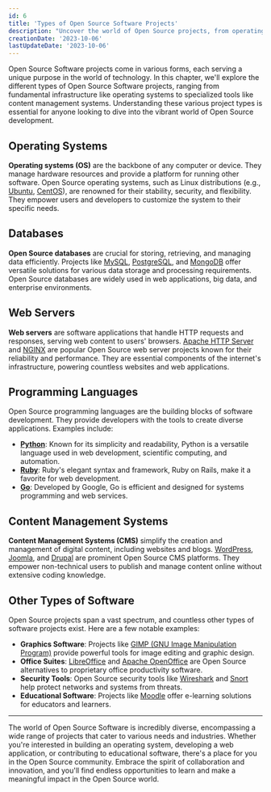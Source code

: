 ```yaml
---
id: 6
title: 'Types of Open Source Software Projects'
description: "Uncover the world of Open Source projects, from operating systems to content management systems. Explore the diverse landscape of Open Source Software development."
creationDate: '2023-10-06'
lastUpdateDate: '2023-10-06'
---
```


<p class="lead">Open Source Software projects come in various forms, each serving a unique purpose in the world of technology. In this chapter, we'll explore the different types of Open Source Software projects, ranging from fundamental infrastructure like operating systems to specialized tools like content management systems. Understanding these various project types is essential for anyone looking to dive into the vibrant world of Open Source development.</p>

## Operating Systems

**Operating systems (OS)** are the backbone of any computer or device. They manage hardware resources and provide a platform for running other software. Open Source operating systems, such as Linux distributions (e.g., <a href="https://ubuntu.com/" target="_blank" rel="noopener">Ubuntu</a>, <a href="https://centos.org" target="_blank" rel="noopener">CentOS</a>), are renowned for their stability, security, and flexibility. They empower users and developers to customize the system to their specific needs.

## Databases

**Open Source databases** are crucial for storing, retrieving, and managing data efficiently. Projects like <a href="https://mysql.com/" target="_blank" rel="noopener">MySQL</a>, <a href="https://postgresql.org" target="_blank" rel="noopener">PostgreSQL</a>, and <a href="https://mongodb.com" target="_blank" rel="noopener">MongoDB</a> offer versatile solutions for various data storage and processing requirements. Open Source databases are widely used in web applications, big data, and enterprise environments.

## Web Servers

**Web servers** are software applications that handle HTTP requests and responses, serving web content to users' browsers. <a href="https://httpd.apache.org/" target="_blank" rel="noopener">Apache HTTP Server</a> and <a href="https://nginx.com/" target="_blank" rel="noopener">NGINX</a> are popular Open Source web server projects known for their reliability and performance. They are essential components of the internet's infrastructure, powering countless websites and web applications.

## Programming Languages

Open Source programming languages are the building blocks of software development. They provide developers with the tools to create diverse applications. Examples include:

- **<a href="https://www.python.org/" target="_blank" rel="noopener">Python</a>**: Known for its simplicity and readability, Python is a versatile language used in web development, scientific computing, and automation.
- **<a href="https://ruby-lang.org" target="_blank" rel="noopener">Ruby</a>**: Ruby's elegant syntax and framework, Ruby on Rails, make it a favorite for web development.
- **<a href="https://go.dev/" target="_blank" rel="noopener">Go</a>**: Developed by Google, Go is efficient and designed for systems programming and web services.

## Content Management Systems

**Content Management Systems (CMS)** simplify the creation and management of digital content, including websites and blogs. <a href="https://wordpress.org/" target="_blank" rel="noopener">WordPress</a>, <a href="https://joomla.org/" target="_blank" rel="noopener">Joomla</a>, and <a href="https://drupal.org/" target="_blank" rel="noopener">Drupal</a> are prominent Open Source CMS platforms. They empower non-technical users to publish and manage content online without extensive coding knowledge.

## Other Types of Software

Open Source projects span a vast spectrum, and countless other types of software projects exist. Here are a few notable examples:

- **Graphics Software**: Projects like <a href="https://gimp.org" target="_blank" rel="noopener">GIMP (GNU Image Manipulation Program)</a> provide powerful tools for image editing and graphic design.
- **Office Suites**: <a href="https://libreoffice.org" target="_blank" rel="noopener">LibreOffice</a> and <a href="https://openoffice.org"  target="_blank" rel="noopener">Apache OpenOffice</a> are Open Source alternatives to proprietary office productivity software.
- **Security Tools**: Open Source security tools like <a href="https://wireshark.org" target="_blank" rel="noopener">Wireshark</a> and <a href="https://snort.org" target="_blank" rel="noopener">Snort</a> help protect networks and systems from threats.
- **Educational Software**: Projects like <a href="https://moodle.org" target="_blank" rel="noopener">Moodle</a> offer e-learning solutions for educators and learners.

<hr/>

<p class="lead">The world of Open Source Software is incredibly diverse, encompassing a wide range of projects that cater to various needs and industries. Whether you're interested in building an operating system, developing a web application, or contributing to educational software, there's a place for you in the Open Source community. Embrace the spirit of collaboration and innovation, and you'll find endless opportunities to learn and make a meaningful impact in the Open Source world.</p>
